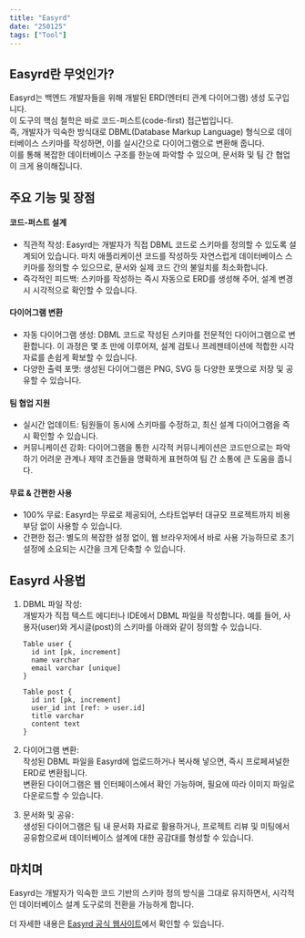 ```yaml
---
title: "Easyrd"
date: "250125"
tags: ["Tool"]
---
```


## Easyrd란 무엇인가?

Easyrd는 백엔드 개발자들을 위해 개발된 ERD(엔터티 관계 다이어그램) 생성 도구입니다.  
이 도구의 핵심 철학은 바로 코드-퍼스트(code-first) 접근법입니다.  
즉, 개발자가 익숙한 방식대로 DBML(Database Markup Language) 형식으로 데이터베이스 스키마를 작성하면, 이를 실시간으로 다이어그램으로 변환해 줍니다.  
이를 통해 복잡한 데이터베이스 구조를 한눈에 파악할 수 있으며, 문서화 및 팀 간 협업이 크게 용이해집니다.

## 주요 기능 및 장점

#### 코드-퍼스트 설계

- 직관적 작성: Easyrd는 개발자가 직접 DBML 코드로 스키마를 정의할 수 있도록 설계되어 있습니다. 마치 애플리케이션 코드를 작성하듯 자연스럽게 데이터베이스 스키마를 정의할 수 있으므로, 문서와 실제 코드 간의 불일치를 최소화합니다.
- 즉각적인 피드백: 스키마를 작성하는 즉시 자동으로 ERD를 생성해 주어, 설계 변경 시 시각적으로 확인할 수 있습니다.

#### 다이어그램 변환

- 자동 다이어그램 생성: DBML 코드로 작성된 스키마를 전문적인 다이어그램으로 변환합니다. 이 과정은 몇 초 만에 이루어져, 설계 검토나 프레젠테이션에 적합한 시각 자료를 손쉽게 확보할 수 있습니다.
- 다양한 출력 포맷: 생성된 다이어그램은 PNG, SVG 등 다양한 포맷으로 저장 및 공유할 수 있습니다.

#### 팀 협업 지원

- 실시간 업데이트: 팀원들이 동시에 스키마를 수정하고, 최신 설계 다이어그램을 즉시 확인할 수 있습니다.
- 커뮤니케이션 강화: 다이어그램을 통한 시각적 커뮤니케이션은 코드만으로는 파악하기 어려운 관계나 제약 조건들을 명확하게 표현하여 팀 간 소통에 큰 도움을 줍니다.

#### 무료 & 간편한 사용

- 100% 무료: Easyrd는 무료로 제공되어, 스타트업부터 대규모 프로젝트까지 비용 부담 없이 사용할 수 있습니다.
- 간편한 접근: 별도의 복잡한 설정 없이, 웹 브라우저에서 바로 사용 가능하므로 초기 설정에 소요되는 시간을 크게 단축할 수 있습니다.

## Easyrd 사용법

1. DBML 파일 작성:  
   개발자가 직접 텍스트 에디터나 IDE에서 DBML 파일을 작성합니다. 예를 들어, 사용자(user)와 게시글(post)의 스키마를 아래와 같이 정의할 수 있습니다.

   ```dbml
   Table user {
     id int [pk, increment]
     name varchar
     email varchar [unique]
   }

   Table post {
     id int [pk, increment]
     user_id int [ref: > user.id]
     title varchar
     content text
   }
   ```

2. 다이어그램 변환:  
   작성된 DBML 파일을 Easyrd에 업로드하거나 복사해 넣으면, 즉시 프로페셔널한 ERD로 변환됩니다.  
   변환된 다이어그램은 웹 인터페이스에서 확인 가능하며, 필요에 따라 이미지 파일로 다운로드할 수 있습니다.

3. 문서화 및 공유:  
   생성된 다이어그램은 팀 내 문서화 자료로 활용하거나, 프로젝트 리뷰 및 미팅에서 공유함으로써 데이터베이스 설계에 대한 공감대를 형성할 수 있습니다.

## 마치며

Easyrd는 개발자가 익숙한 코드 기반의 스키마 정의 방식을 그대로 유지하면서, 시각적인 데이터베이스 설계 도구로의 전환을 가능하게 합니다.

더 자세한 내용은 [Easyrd 공식 웹사이트](https://easyrd.dev/)에서 확인할 수 있습니다.
